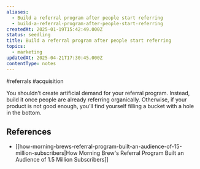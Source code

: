 ```yaml
---
aliases:
  - Build a referral program after people start referring
  - build-a-referral-program-after-people-start-referring
createdAt: 2025-01-19T15:42:49.000Z
status: seedling
title: Build a referral program after people start referring
topics:
  - marketing
updatedAt: 2025-04-21T17:30:45.000Z
contentType: notes
---
```

#referrals #acquisition

You shouldn’t create artificial demand for your referral program. Instead, build it once people are already referring organically. Otherwise, if your product is not good enough, you’ll find yourself filling a bucket with a hole in the bottom.

## References

- [[how-morning-brews-referral-program-built-an-audience-of-15-million-subscribers|How Morning Brew's Referral Program Built an Audience of 1.5 Million Subscribers]]
